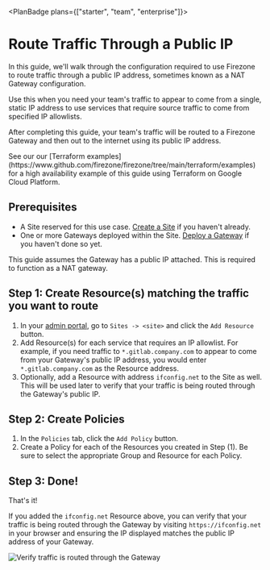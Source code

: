 
<PlanBadge plans={["starter", "team", "enterprise"]}>

# Route Traffic Through a Public IP

</PlanBadge>

In this guide, we'll walk through the configuration required to use Firezone to
route traffic through a public IP address, sometimes known as a NAT Gateway
configuration.

Use this when you need your team's traffic to appear to come from a single,
static IP address to use services that require source traffic to come from
specified IP allowlists.

After completing this guide, your team's traffic will be routed to a Firezone
Gateway and then out to the internet using its public IP address.

<Alert color="info">
  See our our [Terraform
  examples](https://www.github.com/firezone/firezone/tree/main/terraform/examples)
  for a high availability example of this guide using Terraform on Google Cloud
  Platform.
</Alert>

## Prerequisites

- A Site reserved for this use case. [Create a Site](/kb/deploy/sites) if you
  haven't already.
- One or more Gateways deployed within the Site.
  [Deploy a Gateway](/kb/deploy/gateways) if you haven't done so yet.

<Alert color="warning">
  This guide assumes the Gateway has a public IP attached. This is required to
  function as a NAT gateway.
</Alert>

## Step 1: Create Resource(s) matching the traffic you want to route

1. In your [admin portal](https://app.firezone.dev), go to `Sites -> <site>` and
   click the `Add Resource` button.
1. Add Resource(s) for each service that requires an IP allowlist. For example,
   if you need traffic to `*.gitlab.company.com` to appear to come from your
   Gateway's public IP address, you would enter `*.gitlab.company.com` as the
   Resource address.
1. Optionally, add a Resource with address `ifconfig.net` to the Site as well.
   This will be used later to verify that your traffic is being routed through
   the Gateway's public IP.

## Step 2: Create Policies

1. In the `Policies` tab, click the `Add Policy` button.
2. Create a Policy for each of the Resources you created in Step (1). Be sure to
   select the appropriate Group and Resource for each Policy.

## Step 3: Done!

That's it!

If you added the `ifconfig.net` Resource above, you can verify that your traffic
is being routed through the Gateway by visiting `https://ifconfig.net` in your
browser and ensuring the IP displayed matches the public IP address of your
Gateway.

<Link
  href="/images/kb/use-cases/nat-gateway/verify.png"
  target="_blank"
  rel="nofollow"
>
  <Image
    src="/images/kb/use-cases/nat-gateway/verify.png"
    alt="Verify traffic is routed through the Gateway"
    width={1200}
    height={1200}
  />
</Link>

<SupportOptions />
